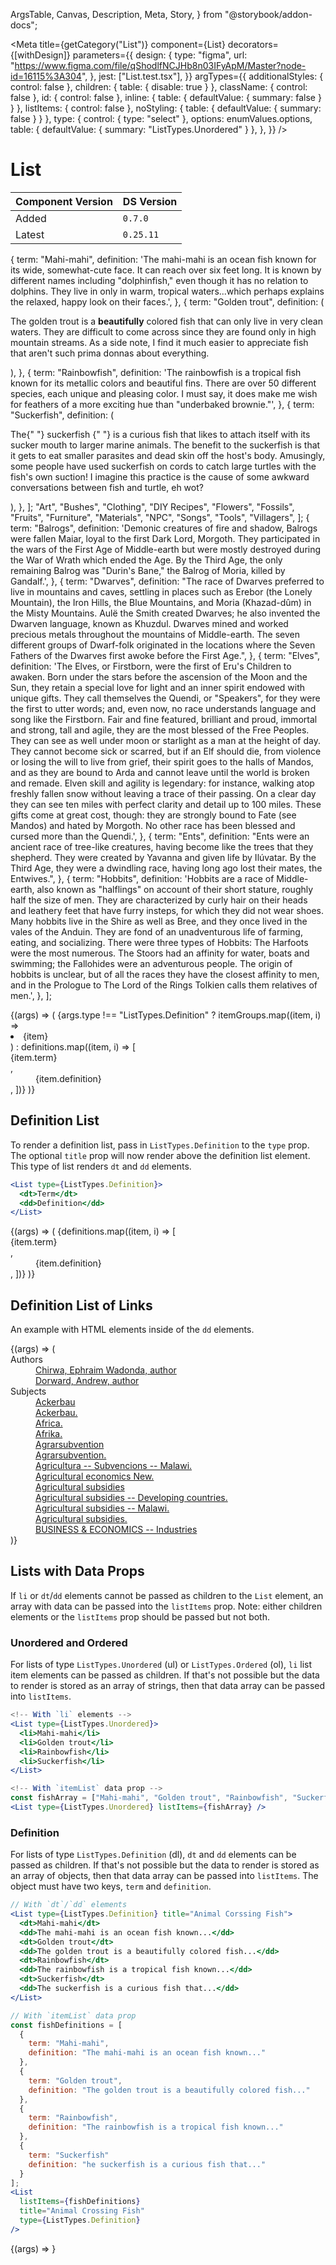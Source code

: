   ArgsTable,
  Canvas,
  Description,
  Meta,
  Story,
} from "@storybook/addon-docs";



<Meta
  title={getCategory("List")}
  component={List}
  decorators={[withDesign]}
  parameters={{
    design: {
      type: "figma",
      url: "https://www.figma.com/file/qShodlfNCJHb8n03IFyApM/Master?node-id=16115%3A304",
    },
    jest: ["List.test.tsx"],
  }}
  argTypes={{
    additionalStyles: { control: false },
    children: { table: { disable: true } },
    className: { control: false },
    id: { control: false },
    inline: { table: { defaultValue: { summary: false } } },
    listItems: { control: false },
    noStyling: { table: { defaultValue: { summary: false } } },
    type: {
      control: { type: "select" },
      options: enumValues.options,
      table: { defaultValue: { summary: "ListTypes.Unordered" } },
    },
  }}
/>

# List

| Component Version | DS Version |
| ----------------- | ---------- |
| Added             | `0.7.0`    |
| Latest            | `0.25.11`  |

<Description of={List} />

  {
    term: "Mahi-mahi",
    definition:
      'The mahi-mahi is an ocean fish known for its wide, somewhat-cute face. It can reach over six feet long. It is known by different names including "dolphinfish," even though it has no relation to dolphins. They live in only in warm, tropical waters...which perhaps explains the relaxed, happy look on their faces.',
  },
  {
    term: "Golden trout",
    definition: (
      <p>
        The golden trout is a <b>beautifully</b> colored fish that can only live
        in very clean waters. They are difficult to come across since they are
        found only in high mountain streams. As a side note, I find it much
        easier to appreciate fish that aren't such prima donnas about
        everything.
      </p>
    ),
  },
  {
    term: "Rainbowfish",
    definition:
      'The rainbowfish is a tropical fish known for its metallic colors and beautiful fins. There are over 50 different species, each unique and pleasing color. I must say, it does make me wish for feathers of a more exciting hue than "underbaked brownie."',
  },
  {
    term: "Suckerfish",
    definition: (
      <p>
        The{" "}
        <Link href="https://animalcrossing.fandom.com/wiki/Suckerfish">
          suckerfish
        </Link>{" "}
        is a curious fish that likes to attach itself with its sucker mouth to
        larger marine animals. The benefit to the suckerfish is that it gets to
        eat smaller parasites and dead skin off the host's body. Amusingly, some
        people have used suckerfish on cords to catch large turtles with the
        fish's own suction! I imagine this practice is the cause of some awkward
        conversations between fish and turtle, eh wot?
      </p>
    ),
  },
];
  "Art",
  "Bushes",
  "Clothing",
  "DIY Recipes",
  "Flowers",
  "Fossils",
  "Fruits",
  "Furniture",
  "Materials",
  "NPC",
  "Songs",
  "Tools",
  "Villagers",
];
  {
    term: "Balrogs",
    definition:
      'Demonic creatures of fire and shadow, Balrogs were fallen Maiar, loyal to the first Dark Lord, Morgoth. They participated in the wars of the First Age of Middle-earth but were mostly destroyed during the War of Wrath which ended the Age. By the Third Age, the only remaining Balrog was "Durin\'s Bane," the Balrog of Moria, killed by Gandalf.',
  },
  {
    term: "Dwarves",
    definition:
      "The race of Dwarves preferred to live in mountains and caves, settling in places such as Erebor (the Lonely Mountain), the Iron Hills, the Blue Mountains, and Moria (Khazad-dûm) in the Misty Mountains. Aulë the Smith created Dwarves; he also invented the Dwarven language, known as Khuzdul. Dwarves mined and worked precious metals throughout the mountains of Middle-earth. The seven different groups of Dwarf-folk originated in the locations where the Seven Fathers of the Dwarves first awoke before the First Age.",
  },
  {
    term: "Elves",
    definition:
      'The Elves, or Firstborn, were the first of Eru\'s Children to awaken. Born under the stars before the ascension of the Moon and the Sun, they retain a special love for light and an inner spirit endowed with unique gifts. They call themselves the Quendi, or "Speakers", for they were the first to utter words; and, even now, no race understands language and song like the Firstborn. Fair and fine featured, brilliant and proud, immortal and strong, tall and agile, they are the most blessed of the Free Peoples. They can see as well under moon or starlight as a man at the height of day. They cannot become sick or scarred, but if an Elf should die, from violence or losing the will to live from grief, their spirit goes to the halls of Mandos, and as they are bound to Arda and cannot leave until the world is broken and remade. Elven skill and agility is legendary: for instance, walking atop freshly fallen snow without leaving a trace of their passing. On a clear day they can see ten miles with perfect clarity and detail up to 100 miles. These gifts come at great cost, though: they are strongly bound to Fate (see Mandos) and hated by Morgoth. No other race has been blessed and cursed more than the Quendi.',
  },
  {
    term: "Ents",
    definition:
      "Ents were an ancient race of tree-like creatures, having become like the trees that they shepherd. They were created by Yavanna and given life by Ilúvatar. By the Third Age, they were a dwindling race, having long ago lost their mates, the Entwives.",
  },
  {
    term: "Hobbits",
    definition:
      'Hobbits are a race of Middle-earth, also known as "halflings" on account of their short stature, roughly half the size of men. They are characterized by curly hair on their heads and leathery feet that have furry insteps, for which they did not wear shoes. Many hobbits live in the Shire as well as Bree, and they once lived in the vales of the Anduin. They are fond of an unadventurous life of farming, eating, and socializing. There were three types of Hobbits: The Harfoots were the most numerous. The Stoors had an affinity for water, boats and swimming; the Fallohides were an adventurous people. The origin of hobbits is unclear, but of all the races they have the closest affinity to men, and in the Prologue to The Lord of the Rings Tolkien calls them relatives of men.',
  },
];

<Canvas withToolbar>
  <Story
    name="List with Controls"
    args={{
      additionalStyles: undefined,
      className: undefined,
      id: "nypl-list",
      inline: false,
      listItems: undefined,
      noStyling: false,
      title: "Middle-Earth Peoples",
      type: "ListTypes.Unordered",
    }}
  >
    {(args) => (
      <List {...args} type={enumValues.getValue(args.type)}>
        {args.type !== "ListTypes.Definition"
          ? itemGroups.map((item, i) => <li key={i}>{item}</li>)
          : definitions.map((item, i) => [
              <dt key={`dt_${i}`}>{item.term}</dt>,
              <dd key={`dd_${i}`}>{item.definition}</dd>,
            ])}
      </List>
    )}
  </Story>
</Canvas>

<ArgsTable story="List with Controls" />

## Definition List

To render a definition list, pass in `ListTypes.Definition` to the `type` prop.
The optional `title` prop will now render above the definition list element.
This type of list renders `dt` and `dd` elements.

```jsx
<List type={ListTypes.Definition}>
  <dt>Term</dt>
  <dd>Definition</dd>
</List>
```

<Canvas>
  <Story
    name="Definition List"
    args={{
      id: "nypl-list2",
      noStyling: false,
      title: "Middle-Earth Peoples",
    }}
    argTypes={{
      inline: { control: false },
      noStyling: { control: false },
      type: { control: false },
    }}
    parameters={{
      design: {
        type: "figma",
        url: "https://www.figma.com/file/qShodlfNCJHb8n03IFyApM/Main?node-id=10734%3A5178",
      },
    }}
  >
    {(args) => (
      <List {...args} type={ListTypes.Definition}>
        {definitions.map((item, i) => [
          <dt key={`dt_${i}`}>{item.term}</dt>,
          <dd key={`dd_${i}`}>{item.definition}</dd>,
        ])}
      </List>
    )}
  </Story>
</Canvas>

## Definition List of Links

An example with HTML elements inside of the `dd` elements.

<Canvas>
  <Story
    name="Definition List of Links"
    args={{
      noStyling: false,
      title: "Details",
    }}
    argTypes={{
      inline: { control: false },
      noStyling: { control: false },
      type: { table: { disable: true } },
    }}
    parameters={{
      design: {
        type: "figma",
        url: "https://www.figma.com/file/qShodlfNCJHb8n03IFyApM/Main?node-id=10734%3A5178",
      },
    }}
  >
    {(args) => (
      <List {...args} type={ListTypes.Definition}>
        <dt>Authors</dt>
        <dd>
          <a href="#">Chirwa, Ephraim Wadonda, author</a>
          <br />
          <a href="#">Dorward, Andrew, author</a>
        </dd>
        <dt>Subjects</dt>
        <dd>
          <a href="#">Ackerbau</a>
          <br />
          <a href="#">Ackerbau.</a>
          <br />
          <a href="#">Africa.</a>
          <br />
          <a href="#">Afrika.</a>
          <br />
          <a href="#">Agrarsubvention</a>
          <br />
          <a href="#">Agrarsubvention.</a>
          <br />
          <a href="#">Agricultura -- Subvencions -- Malawi.</a>
          <br />
          <a href="#">Agricultural economics New.</a>
          <br />
          <a href="#">Agricultural subsidies</a>
          <br />
          <a href="#">Agricultural subsidies -- Developing countries.</a>
          <br />
          <a href="#">Agricultural subsidies -- Malawi.</a>
          <br />
          <a href="#">Agricultural subsidies.</a>
          <br />
          <a href="#">BUSINESS &amp; ECONOMICS -- Industries</a>
          <br />
        </dd>
      </List>
    )}
  </Story>
</Canvas>

## Lists with Data Props

If `li` or `dt`/`dd` elements cannot be passed as children to the `List` element,
an array with data can be passed into the `listItems` prop. Note: either
children elements or the `listItems` prop should be passed but not both.

### Unordered and Ordered

For lists of type `ListTypes.Unordered` (ul) or `ListTypes.Ordered` (ol), `li`
list item elements can be passed as children. If that's not possible but the
data to render is stored as an array of strings, then that data array can be
passed into `listItems`.

```jsx
<!-- With `li` elements -->
<List type={ListTypes.Unordered}>
  <li>Mahi-mahi</li>
  <li>Golden trout</li>
  <li>Rainbowfish</li>
  <li>Suckerfish</li>
</List>

<!-- With `itemList` data prop -->
const fishArray = ["Mahi-mahi", "Golden trout", "Rainbowfish", "Suckerfish"];
<List type={ListTypes.Unordered} listItems={fishArray} />
```

### Definition

For lists of type `ListTypes.Definition` (dl), `dt` and `dd` elements can be
passed as children. If that's not possible but the data to render is stored as
an array of objects, then that data array can be passed into `listItems`. The
object must have two keys, `term` and `definition`.

```jsx
// With `dt`/`dd` elements
<List type={ListTypes.Definition} title="Animal Corssing Fish">
  <dt>Mahi-mahi</dt>
  <dd>The mahi-mahi is an ocean fish known...</dd>
  <dt>Golden trout</dt>
  <dd>The golden trout is a beautifully colored fish...</dd>
  <dt>Rainbowfish</dt>
  <dd>The rainbowfish is a tropical fish known...</dd>
  <dt>Suckerfish</dt>
  <dd>The suckerfish is a curious fish that...</dd>
</List>

// With `itemList` data prop
const fishDefinitions = [
  {
    term: "Mahi-mahi",
    definition: "The mahi-mahi is an ocean fish known..."
  },
  {
    term: "Golden trout",
    definition: "The golden trout is a beautifully colored fish..."
  },
  {
    term: "Rainbowfish",
    definition: "The rainbowfish is a tropical fish known..."
  },
  {
    term: "Suckerfish"
    definition: "he suckerfish is a curious fish that..."
  }
];
<List
  listItems={fishDefinitions}
  title="Animal Crossing Fish"
  type={ListTypes.Definition}
/>
```

<Canvas>
  <Story
    name="List with Data Props"
    args={{
      listItems: animalCrossingDefinitions,
      noStyling: false,
      title: "Animal Crossing Fish",
    }}
    argTypes={{
      inline: { control: false },
      noStyling: { control: false },
      type: { control: false },
    }}
  >
    {(args) => <List {...args} type={ListTypes.Definition} />}
  </Story>
</Canvas>
